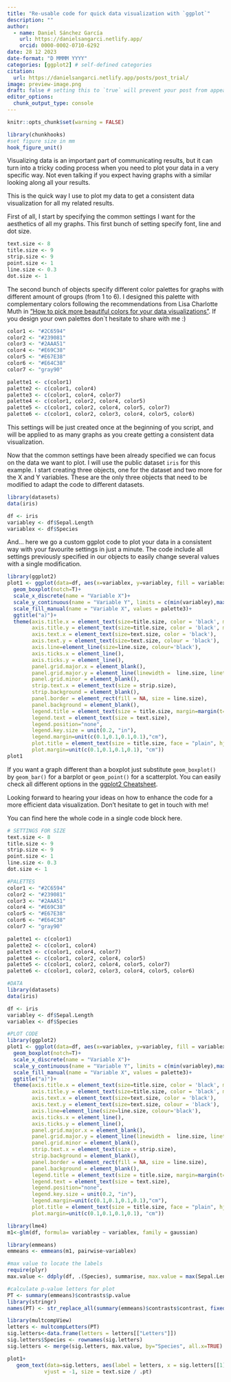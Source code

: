 ```yaml
---
title: "Re-usable code for quick data visualization with `ggplot`"
description: ""
author:
  - name: Daniel Sánchez García
    url: https://danielsangarci.netlify.app/
    orcid: 0000-0002-0710-6292
date: 28 12 2023
date-format: "D MMMM YYYY"
categories: [ggplot2] # self-defined categories
citation: 
  url: https://danielsangarci.netlify.app/posts/post_trial/ 
image: preview-image.png
draft: false # setting this to `true` will prevent your post from appearing on your listing page until you're ready!
editor_options: 
  chunk_output_type: console
---
```


```r
knitr::opts_chunk$set(warning = FALSE)

library(chunkhooks)
#set figure size in mm
hook_figure_unit()
```

Visualizing data is an important part of communicating results, but it can turn into a tricky coding process when you need to plot your data in a very specific way. Not even talking if you expect having graphs with a similar looking along all your results.

This is the quick way I use to plot my data to get a consistent data visualization for all my related results.

First of all, I start by specifying the common settings I want for the aesthetics of all my graphs. This first bunch of setting specify font, line and dot size.

```r

text.size <- 8
title.size <- 9
strip.size <- 9
point.size <- 1
line.size <- 0.3
dot.size <- 1

```

The second bunch of objects specify different color palettes for graphs with different amount of groups (from 1 to 6). I designed this palette with complementary colors following the recommendations from Lisa Charlotte Muth in ["How to pick more beautiful colors for your data visualizations"](https://blog.datawrapper.de/beautifulcolors/). If you design your own palettes don\`t hesitate to share with me :)

```r

color1 <- "#2C6594"
color2 <- "#239081"
color3 <- "#2AAA51"
color4 <- "#E69C38"
color5 <- "#E67E38"
color6 <- "#E64C38"
color7 <- "gray90"

palette1 <- c(color1)
palette2 <- c(color1, color4)
palette3 <- c(color1, color4, color7)
palette4 <- c(color1, color2, color4, color5)
palette5 <- c(color1, color2, color4, color5, color7)
palette6 <- c(color1, color2, color3, color4, color5, color6)

```

This settings will be just created once at the beginning of you script, and will be applied to as many graphs as you create getting a consistent data visualization.

Now that the common settings have been already specified we can focus on the data we want to plot. I will use the public dataset `iris` for this example. I start creating three objects, one for the dataset and two more for the X and Y variables. These are the only three objects that need to be modified to adapt the code to different datasets.

```r

library(datasets)
data(iris)

df <- iris
variabley <- df$Sepal.Length
variablex <- df$Species

```

And... here we go a custom ggplot code to plot your data in a consistent way with your favourite settings in just a minute. The code include all settings previously specified in our objects to easily change several values with a single modification.

```r

library(ggplot2)
plot1 <- ggplot(data=df, aes(x=variablex, y=variabley, fill = variablex))+
  geom_boxplot(notch=T)+
  scale_x_discrete(name = "Variable X")+
  scale_y_continuous(name = "Variable Y", limits = c(min(variabley),max(variabley)*1.03))+
  scale_fill_manual(name = "Variable X", values = palette3)+
  ggtitle("a)")+
  theme(axis.title.x = element_text(size=title.size, color = 'black', margin=margin(t=6, r=0, b=0, l=0)),
        axis.title.y = element_text(size=title.size, color = 'black', margin=margin(t=0, r=6, b=0, l=0)),
        axis.text.x = element_text(size=text.size, color = 'black'),
        axis.text.y = element_text(size=text.size, colour = 'black'),
        axis.line=element_line(size=line.size, colour='black'),
        axis.ticks.x = element_line(),
        axis.ticks.y = element_line(),
        panel.grid.major.x = element_blank(),
        panel.grid.major.y = element_line(linewidth =  line.size, linetype = 'dotted', color = "grey50"),
        panel.grid.minor = element_blank(),
        strip.text.x = element_text(size = strip.size),
        strip.background = element_blank(),
        panel.border = element_rect(fill = NA, size = line.size),
        panel.background = element_blank(),
        legend.title = element_text(size = title.size, margin=margin(t=0, r=0, b=0, l=0)),
        legend.text = element_text(size = text.size),
        legend.position="none",
        legend.key.size = unit(0.2, "in"),
        legend.margin=unit(c(0.1,0.1,0.1,0.1),"cm"),
        plot.title = element_text(size = title.size, face = "plain", hjust = -0.05, vjust = 0),
        plot.margin=unit(c(0.1,0.1,0.1,0.1), "cm"))
plot1
```

If you want a graph different than a boxplot just substitute `geom_boxplot()` by `geom_bar()` for a barplot or `geom_point()` for a scatterplot. You can easily check all different options in the [ggplot2 Cheatsheet](https://rstudio.github.io/cheatsheets/html/data-visualization.html#geoms).

Looking forward to hearing your ideas on how to enhance the code for a more efficient data visualization. Don't hesitate to get in touch with me!

You can find here the whole code in a single code block here.

``` r
# SETTINGS FOR SIZE
text.size <- 8
title.size <- 9
strip.size <- 9
point.size <- 1
line.size <- 0.3
dot.size <- 1

#PALETTES
color1 <- "#2C6594"
color2 <- "#239081"
color3 <- "#2AAA51"
color4 <- "#E69C38"
color5 <- "#E67E38"
color6 <- "#E64C38"
color7 <- "gray90"

palette1 <- c(color1)
palette2 <- c(color1, color4)
palette3 <- c(color1, color4, color7)
palette4 <- c(color1, color2, color4, color5)
palette5 <- c(color1, color2, color4, color5, color7)
palette6 <- c(color1, color2, color3, color4, color5, color6)

#DATA
library(datasets)
data(iris)

df <- iris
variabley <- df$Sepal.Length
variablex <- df$Species

#PLOT CODE
library(ggplot2)
plot1 <- ggplot(data=df, aes(x=variablex, y=variabley, fill = variablex))+
  geom_boxplot(notch=T)+
  scale_x_discrete(name = "Variable X")+
  scale_y_continuous(name = "Variable Y", limits = c(min(variabley),max(variabley)*1.03))+
  scale_fill_manual(name = "Variable X", values = palette3)+
  ggtitle("a)")+
  theme(axis.title.x = element_text(size=title.size, color = 'black', margin=margin(t=6, r=0, b=0, l=0)),
        axis.title.y = element_text(size=title.size, color = 'black', margin=margin(t=0, r=6, b=0, l=0)),
        axis.text.x = element_text(size=text.size, color = 'black'),
        axis.text.y = element_text(size=text.size, colour = 'black'),
        axis.line=element_line(size=line.size, colour='black'),
        axis.ticks.x = element_line(),
        axis.ticks.y = element_line(),
        panel.grid.major.x = element_blank(),
        panel.grid.major.y = element_line(linewidth =  line.size, linetype = 'dotted', color = "grey50"),
        panel.grid.minor = element_blank(),
        strip.text.x = element_text(size = strip.size),
        strip.background = element_blank(),
        panel.border = element_rect(fill = NA, size = line.size),
        panel.background = element_blank(),
        legend.title = element_text(size = title.size, margin=margin(t=0, r=0, b=0, l=0)),
        legend.text = element_text(size = text.size),
        legend.position="none",
        legend.key.size = unit(0.2, "in"),
        legend.margin=unit(c(0.1,0.1,0.1,0.1),"cm"),
        plot.title = element_text(size = title.size, face = "plain", hjust = -0.03, vjust = 0),
        plot.margin=unit(c(0.1,0.1,0.1,0.1), "cm"))
```

```r
library(lme4)
m1<-glm(df, formula= variabley ~ variablex, family = gaussian)

library(emmeans)
emmeans <- emmeans(m1, pairwise~variablex)

#max value to locate the labels
require(plyr)
max.value <- ddply(df, .(Species), summarise, max.value = max(Sepal.Length))

#calculate p-value letters for plot
PT <- summary(emmeans)$contrasts$p.value
library(stringr)
names(PT) <- str_replace_all(summary(emmeans)$contrasts$contrast, fixed(" "), "")

library(multcompView)
letters <- multcompLetters(PT)
sig.letters<-data.frame(letters = letters[["Letters"]])
sig.letters$Species <- rownames(sig.letters)
sig.letters <- merge(sig.letters, max.value, by="Species", all.x=TRUE)

```

```r

plot1+
   geom_text(data=sig.letters, aes(label = letters, x = sig.letters[[1]], y = max.value),
            vjust = -1, size = text.size / .pt)

```
